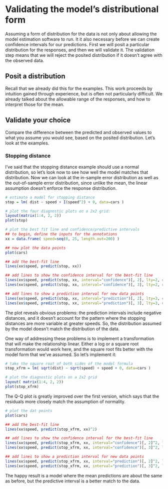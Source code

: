 # Validating the model's distributional form

Assuming a form of distribution for the data is not only about allowing the model estimation software to run. It it also necessary before we can create confidence intervals for our predictions. First we will posit a particular distribution for the responses, and then we will validate it. The validation step means that we will reject the posited distribution if it doesn't agree with the observed data.

## Posit a distribution
Recall that we already did this for the examples. This work proceeds by intuition gained through experience, but is often not particularly difficult. We already talked about the allowable range of the responses, and how to interpret those for the mean. 

## Validate your choice
Compare the difference between the predicted and observed values to what you assume you would see, based on the posited distribution. Let's look at the examples.

### Stopping distance
I've said that the stopping distance example should use a normal distribution, so let's look now to see how well the model matches that distribution. Now we can look at the in-sample error distribution as well as the out-of-sample error distribution, since unlike the mean, the linear assumption doesn't enforce the response distribution.

```r
# estimate a model for stopping distance
stop = lm( dist ~ speed + I(speed^2) + 0, data=cars )

# plot the four diagnostic plots on a 2x2 grid:
layout(matrix(1:4, 2, 2))
plot(stop)
```

```r
# plot the best fit line and confidence/predictive intervals
## to begin, define the inputs for the annotations
xx = data.frame( speed=seq(0, 25, length.out=200) )

## now plot the data points
plot(cars)

## add the best-fit line
lines(xx$speed, predict(stop, xx))

## add lines to show the confidence interval for the best-fit line
lines(xx$speed, predict(stop, xx, interval="confidence")[, 2], lty=2, col='red')
lines(xx$speed, predict(stop, xx, interval="confidence")[, 3], lty=2, col='red')

## add lines to show a prediction interval for new data points
lines(xx$speed, predict(stop, xx, interval="prediction")[, 2], lty=3, col='darkorange')
lines(xx$speed, predict(stop, xx, interval="prediction")[, 3], lty=3, col='darkorange')
```

The plot reveals obvious problems: the prediction intervals include negative distances, and it doesn't account for the pattern where the stopping distances are more variable at greater speeds. So, the distribution assumed by the model doesn't match the distribution of the data. 

One way of addressing these problems is to implement a transformation that will make the relationship linear. Either a log or a square root transformation would work here, and the square root fits better with the model form that we've assumed. So let's implement it:

```r
# take the square root of both sides of the model formula
stop_xfrm = lm( sqrt(dist) ~ sqrt(speed) + speed + 0, data=cars )

# plot the diagnostic plots on a 2x2 grid
layout( matrix(1:4, 2, 2))
plot(stop_xfrm)
```

The Q-Q plot is greatly improved over the first version, which says that the residuals more closely match the assumption of normality.


```r
# plot the dat points
plot(cars)

## add the best-fit line
lines(xx$speed, predict(stop_xfrm, xx)^2)

## add lines to show the confidence interval for the best-fit line
lines(xx$speed, predict(stop_xfrm, xx, interval="confidence")[, 2]^2, lty=2, col='red')
lines(xx$speed, predict(stop_xfrm, xx, interval="confidence")[, 3]^2, lty=2, col='red')

## add lines to show a prediction interval for new data points
lines(xx$speed, predict(stop_xfrm, xx, interval="prediction")[, 2]^2, lty=3, col='darkorange')
lines(xx$speed, predict(stop_xfrm, xx, interval="prediction")[, 3]^2, lty=3, col='darkorange')
```

The happy result is a model where the mean predictions are about the same as before, but the predictive interval is a better match to the data.




